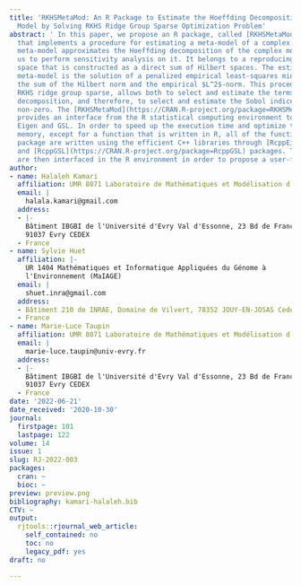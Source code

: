 ```yaml
---
title: 'RKHSMetaMod: An R Package to Estimate the Hoeffding Decomposition of a Complex
  Model by Solving RKHS Ridge Group Sparse Optimization Problem'
abstract: ' In this paper, we propose an R package, called [RKHSMetaMod](https://CRAN.R-project.org/package=RKHSMetaMod),
  that implements a procedure for estimating a meta-model of a complex model. The
  meta-model approximates the Hoeffding decomposition of the complex model and allows
  us to perform sensitivity analysis on it. It belongs to a reproducing kernel Hilbert
  space that is constructed as a direct sum of Hilbert spaces. The estimator of the
  meta-model is the solution of a penalized empirical least-squares minimization with
  the sum of the Hilbert norm and the empirical $L^2$-norm. This procedure, called
  RKHS ridge group sparse, allows both to select and estimate the terms in the Hoeffding
  decomposition, and therefore, to select and estimate the Sobol indices that are
  non-zero. The [RKHSMetaMod](https://CRAN.R-project.org/package=RKHSMetaMod) package
  provides an interface from the R statistical computing environment to the C++ libraries
  Eigen and GSL. In order to speed up the execution time and optimize the storage
  memory, except for a function that is written in R, all of the functions of this
  package are written using the efficient C++ libraries through [RcppEigen](https://CRAN.R-project.org/package=RcppEigen)
  and [RcppGSL](https://CRAN.R-project.org/package=RcppGSL) packages. These functions
  are then interfaced in the R environment in order to propose a user-friendly package. '
author:
- name: Halaleh Kamari
  affiliation: UMR 8071 Laboratoire de Mathématiques et Modélisation d'Évry (LaMME)
  email: |
    halala.kamari@gmail.com
  address:
  - |-
    Bâtiment IBGBI de l'Université d'Evry Val d'Essonne, 23 Bd de France,
    91037 Evry CEDEX
  - France
- name: Sylvie Huet
  affiliation: |-
    UR 1404 Mathématiques et Informatique Appliquées du Génome à
    l'Environnement (MaIAGE)
  email: |
    shuet.inra@gmail.com
  address:
  - Bâtiment 210 de INRAE, Domaine de Vilvert, 78352 JOUY-EN-JOSAS Cedex
  - France
- name: Marie-Luce Taupin
  affiliation: UMR 8071 Laboratoire de Mathématiques et Modélisation d'Évry (LaMME)
  email: |
    marie-luce.taupin@univ-evry.fr
  address:
  - |-
    Bâtiment IBGBI de l'Université d'Evry Val d'Essonne, 23 Bd de France,
    91037 Evry CEDEX
  - France
date: '2022-06-21'
date_received: '2020-10-30'
journal:
  firstpage: 101
  lastpage: 122
volume: 14
issue: 1
slug: RJ-2022-003
packages:
  cran: ~
  bioc: ~
preview: preview.png
bibliography: kamari-halaleh.bib
CTV: ~
output:
  rjtools::rjournal_web_article:
    self_contained: no
    toc: no
    legacy_pdf: yes
draft: no

---
```

